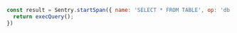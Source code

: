 ```JavaScript
const result = Sentry.startSpan({ name: 'SELECT * FROM TABLE', op: 'db.query' }, () => {
  return execQuery();
})
```
